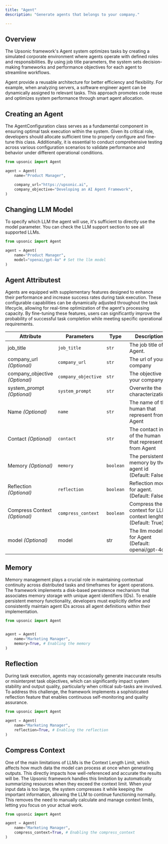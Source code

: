 ```yaml
---
title: "Agent"
description: "Generate agents that belongs to your company."

---
```


## Overview

The Upsonic framework's Agent system optimizes tasks by creating a simulated corporate environment where agents operate with defined roles and responsibilities. By using job title parameters, the system sets decision-making frameworks and performance objectives for each agent to streamline workflows.

Agent provide a reusable architecture for better efficiency and flexibility. For example, when analyzing servers, a software engineer agent can be dynamically assigned to relevant tasks. This approach promotes code reuse and optimizes system performance through smart agent allocation.

## Creating an Agent

The AgentConfiguration class serves as a fundamental component in ensuring optimal task execution within the system. Given its critical role, developers should allocate sufficient time to properly configure and fine-tune this class. Additionally, it is essential to conduct comprehensive testing across various configuration scenarios to validate performance and behavior under different operational conditions.

```python
from upsonic import Agent

agent = Agent(
    name="Product Manager",

    company_url="https://upsonic.ai",
    company_objective="Developing an AI Agent Framework",
)
```

## Changing LLM Model

To specify which LLM the agent will use, it's sufficient to directly use the model parameter. You can check the LLM support section to see all supported LLMs.

```python
from upsonic import Agent

agent = Agent(  
    name="Product Manager",
    model="openai/gpt-4o" # Set the llm model
)
```

## Agent Attributest

Agents are equipped with supplementary features designed to enhance their performance and increase success rates during task execution. These configurable capabilities can be dynamically adjusted throughout the task lifecycle, allowing for real-time optimization of the agent's processing capacity. By fine-tuning these features, users can significantly improve the probability of successful task completion while meeting specific operational requirements.

| Attribute                      | Parameters          | Type      | Description                                                 |
| ------------------------------ | ------------------- | --------- | ----------------------------------------------------------- |
| job_title                      | `job_title`         | `str`     | The job title of Agent.                                     |
| company_url _(Optional)_       | `company_url`       | `str`     | The url of your company                                     |
| company_objective _(Optional)_ | `company_objective` | `str`     | The objective of your company                               |
| system_prompt _(Optional)_     | `system_prompt`     | `str`     | Overwrite the characterization.                             |
| Name _(Optional)_              | `name`              | `str`     | The name of the human that represent from Agent             |
| Contact _(Optional)_           | `contact`           | `str`     | The contact info of the human that represent from Agent     |
| Memory _(Optional)_            | `memory`            | `boolean` | The persistent memory by the agent id (Default: False)      |
| Reflection _(Optional)_        | `reflection`        | `boolean` | Reflection mode for agent. (Default: False)                 |
| Compress Context _(Optional)_  | `compress_context`  | `boolean` | Compress the context for LLM context lenght (Default: True) |
| model _(Optional)_             | model               | str       | The llm model for Agent (Default: openai/gpt-4o)            |

## Memory

Memory management plays a crucial role in maintaining contextual continuity across distributed tasks and timeframes for agent operations. The framework implements a disk-based persistence mechanism that associates memory storage with unique agent identifiers (IDs). To enable persistent memory functionality, developers must explicitly define and consistently maintain agent IDs across all agent definitions within their implementation.

```python
from upsonic import Agent


agent = Agent(
    name="Marketing Manager",
    memory=True, # Enabling the memory
)
```

## Reflection

During task execution, agents may occasionally generate inaccurate results or misinterpret task objectives, which can significantly impact system stability and output quality, particularly when critical sub-tasks are involved. To address this challenge, the framework implements a sophisticated reflection feature that enables continuous self-monitoring and quality assurance.

```python
from upsonic import Agent

agent = Agent(  
    name="Marketing Manager",
    reflection=True, # Enabling the reflection
)
```

## Compress Context

One of the main limitations of LLMs is the Context Length Limit, which affects how much data the model can process at once when generating outputs. This directly impacts how well-referenced and accurate the results will be. The Upsonic framework handles this limitation by automatically summarizing resources when they exceed the context limit. When your input data is too large, the system compresses it while keeping the important information, allowing the LLM to continue functioning normally. This removes the need to manually calculate and manage context limits, letting you focus on your actual work.

```python
from upsonic import Agent

agent = Agent(  
    name="Marketing Manager",
    compress_context=True, # Enabling the compress_context
)
```